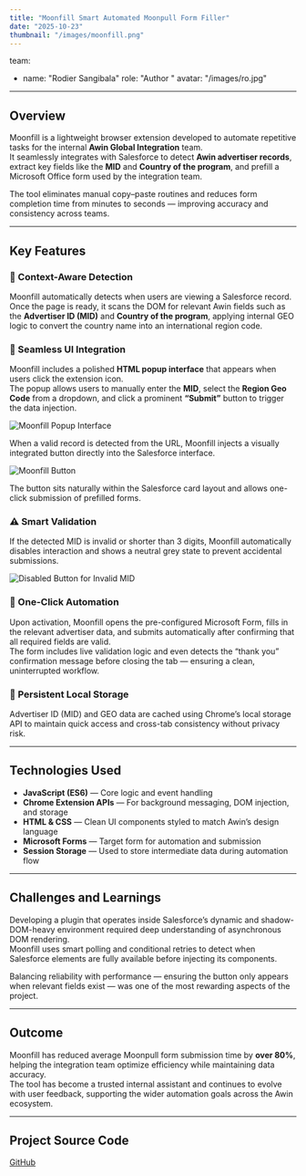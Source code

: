 ```yaml
---
title: "Moonfill Smart Automated Moonpull Form Filler"
date: "2025-10-23"
thumbnail: "/images/moonfill.png"
---
```


team:
  - name: "Rodier Sangibala"
    role: "Author "
    avatar: "/images/ro.jpg"
---

## Overview

Moonfill is a lightweight browser extension developed to automate repetitive tasks for the internal **Awin Global Integration** team.  
It seamlessly integrates with Salesforce to detect **Awin advertiser records**, extract key fields like the **MID** and **Country of the program**, and prefill a Microsoft Office form used by the integration team.

The tool eliminates manual copy–paste routines and reduces form completion time from minutes to seconds — improving accuracy and consistency across teams.

---

## Key Features

### 🧠 Context-Aware Detection
Moonfill automatically detects when users are viewing a Salesforce record. Once the page is ready, it scans the DOM for relevant Awin fields such as the **Advertiser ID (MID)** and **Country of the program**, applying internal GEO logic to convert the country name into an international region code.

### 🎨 Seamless UI Integration
Moonfill includes a polished **HTML popup interface** that appears when users click the extension icon.  
The popup allows users to manually enter the **MID**, select the **Region Geo Code** from a dropdown, and click a prominent **“Submit”** button to trigger the data injection.

![Moonfill Popup Interface](/images/popup.png)

When a valid record is detected from the URL, Moonfill injects a visually integrated button directly into the Salesforce interface.

![Moonfill Button](/images/button1.png)

The button sits naturally within the Salesforce card layout and allows one-click submission of prefilled forms.

### ⚠️ Smart Validation
If the detected MID is invalid or shorter than 3 digits, Moonfill automatically disables interaction and shows a neutral grey state to prevent accidental submissions.

![Disabled Button for Invalid MID](/images/button2.png)

### 🚀 One-Click Automation
Upon activation, Moonfill opens the pre-configured Microsoft Form, fills in the relevant advertiser data, and submits automatically after confirming that all required fields are valid.  
The form includes live validation logic and even detects the “thank you” confirmation message before closing the tab — ensuring a clean, uninterrupted workflow.

### 💾 Persistent Local Storage
Advertiser ID (MID) and GEO data are cached using Chrome’s local storage API to maintain quick access and cross-tab consistency without privacy risk.

---

## Technologies Used

- **JavaScript (ES6)** — Core logic and event handling  
- **Chrome Extension APIs** — For background messaging, DOM injection, and storage  
- **HTML & CSS** — Clean UI components styled to match Awin’s design language  
- **Microsoft Forms** — Target form for automation and submission  
- **Session Storage** — Used to store intermediate data during automation flow  

---

## Challenges and Learnings

Developing a plugin that operates inside Salesforce’s dynamic and shadow-DOM-heavy environment required deep understanding of asynchronous DOM rendering.  
Moonfill uses smart polling and conditional retries to detect when Salesforce elements are fully available before injecting its components.

Balancing reliability with performance — ensuring the button only appears when relevant fields exist — was one of the most rewarding aspects of the project.

---

## Outcome

Moonfill has reduced average Moonpull form submission time by **over 80%**, helping the integration team optimize efficiency while maintaining data accuracy.  
The tool has become a trusted internal assistant and continues to evolve with user feedback, supporting the wider automation goals across the Awin ecosystem.

---

## Project Source Code

[GitHub](https://github.com/OptimusRodier/moonfill)
